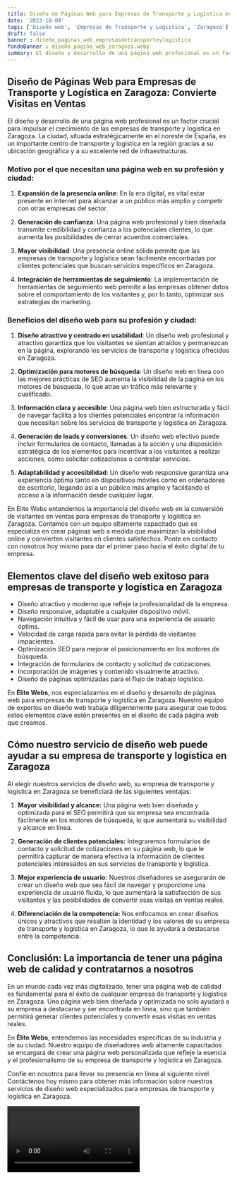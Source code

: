 ```yaml
---
title: Diseño de Páginas Web para Empresas de Transporte y Logística en Zaragoza
date: '2023-10-04'
tags: ['Diseño web', 'Empresas de Transporte y Logística', 'Zaragoza']
draft: false
banner : diseño_paginas_web_empresasdetransporteylogística
fondoBanner : diseño_pagina_web_zaragoza.webp
summary: El diseño y desarrollo de una página web profesional es un factor crucial para impulsar el crecimiento de las empresas de transporte y logística en Zaragoza. La ciudad, situada estratégicamente en el noreste de España, es un importante centro de transporte y logística en la región gracias a su ubicación geográfica y a su excelente red de infraestructuras.
---
```


## Diseño de Páginas Web para Empresas de Transporte y Logística en Zaragoza: Convierte Visitas en Ventas

El diseño y desarrollo de una página web profesional es un factor crucial para impulsar el crecimiento de las empresas de transporte y logística en Zaragoza. La ciudad, situada estratégicamente en el noreste de España, es un importante centro de transporte y logística en la región gracias a su ubicación geográfica y a su excelente red de infraestructuras.

### Motivo por el que necesitan una página web en su profesión y ciudad:

1. **Expansión de la presencia online**: En la era digital, es vital estar presente en internet para alcanzar a un público más amplio y competir con otras empresas del sector.

2. **Generación de confianza**: Una página web profesional y bien diseñada transmite credibilidad y confianza a los potenciales clientes, lo que aumenta las posibilidades de cerrar acuerdos comerciales.

3. **Mayor visibilidad**: Una presencia online sólida permite que las empresas de transporte y logística sean fácilmente encontradas por clientes potenciales que buscan servicios específicos en Zaragoza.

4. **Integración de herramientas de seguimiento**: La implementación de herramientas de seguimiento web permite a las empresas obtener datos sobre el comportamiento de los visitantes y, por lo tanto, optimizar sus estrategias de marketing.

### Beneficios del diseño web para su profesión y ciudad:

1. **Diseño atractivo y centrado en usabilidad**: Un diseño web profesional y atractivo garantiza que los visitantes se sientan atraídos y permanezcan en la página, explorando los servicios de transporte y logística ofrecidos en Zaragoza.

2. **Optimización para motores de búsqueda**: Un diseño web en línea con las mejores prácticas de SEO aumenta la visibilidad de la página en los motores de búsqueda, lo que atrae un tráfico más relevante y cualificado.

3. **Información clara y accesible**: Una página web bien estructurada y fácil de navegar facilita a los clientes potenciales encontrar la información que necesitan sobre los servicios de transporte y logística en Zaragoza.

4. **Generación de leads y conversiones**: Un diseño web efectivo puede incluir formularios de contacto, llamadas a la acción y una disposición estratégica de los elementos para incentivar a los visitantes a realizar acciones, como solicitar cotizaciones o contratar servicios.

5. **Adaptabilidad y accesibilidad**: Un diseño web responsive garantiza una experiencia óptima tanto en dispositivos móviles como en ordenadores de escritorio, llegando así a un público más amplio y facilitando el acceso a la información desde cualquier lugar.

En Élite Webs entendemos la importancia del diseño web en la conversión de visitantes en ventas para empresas de transporte y logística en Zaragoza. Contamos con un equipo altamente capacitado que se especializa en crear páginas web a medida que maximizan la visibilidad online y convierten visitantes en clientes satisfechos. Ponte en contacto con nosotros hoy mismo para dar el primer paso hacia el éxito digital de tu empresa.

<GifSeo />

<Cta />

## Elementos clave del diseño web exitoso para empresas de transporte y logística en Zaragoza

- Diseño atractivo y moderno que refleje la profesionalidad de la empresa.
- Diseño responsive, adaptable a cualquier dispositivo móvil.
- Navegación intuitiva y fácil de usar para una experiencia de usuario óptima.
- Velocidad de carga rápida para evitar la pérdida de visitantes impacientes.
- Optimización SEO para mejorar el posicionamiento en los motores de búsqueda.
- Integración de formularios de contacto y solicitud de cotizaciones.
- Incorporación de imágenes y contenido visualmente atractivo.
- Diseño de páginas optimizadas para el flujo de trabajo logístico.

En **Élite Webs**, nos especializamos en el diseño y desarrollo de páginas web para empresas de transporte y logística en Zaragoza. Nuestro equipo de expertos en diseño web trabaja diligentemente para asegurar que todos estos elementos clave estén presentes en el diseño de cada página web que creamos.

## Cómo nuestro servicio de diseño web puede ayudar a su empresa de transporte y logística en Zaragoza

Al elegir nuestros servicios de diseño web, su empresa de transporte y logística en Zaragoza se beneficiará de las siguientes ventajas:

1. **Mayor visibilidad y alcance:** Una página web bien diseñada y optimizada para el SEO permitirá que su empresa sea encontrada fácilmente en los motores de búsqueda, lo que aumentará su visibilidad y alcance en línea.
   
2. **Generación de clientes potenciales:** Integraremos formularios de contacto y solicitud de cotizaciones en su página web, lo que le permitirá capturar de manera efectiva la información de clientes potenciales interesados en sus servicios de transporte y logística.

3. **Mejor experiencia de usuario:** Nuestros diseñadores se asegurarán de crear un diseño web que sea fácil de navegar y proporcione una experiencia de usuario fluida, lo que aumentará la satisfacción de sus visitantes y las posibilidades de convertir esas visitas en ventas reales.

4. **Diferenciación de la competencia:** Nos enfocamos en crear diseños únicos y atractivos que resalten la identidad y los valores de su empresa de transporte y logística en Zaragoza, lo que le ayudará a destacarse entre la competencia.

## Conclusión: La importancia de tener una página web de calidad y contratarnos a nosotros

En un mundo cada vez más digitalizado, tener una página web de calidad es fundamental para el éxito de cualquier empresa de transporte y logística en Zaragoza. Una página web bien diseñada y optimizada no solo ayudará a su empresa a destacarse y ser encontrada en línea, sino que también permitirá generar clientes potenciales y convertir esas visitas en ventas reales.

En **Élite Webs**, entendemos las necesidades específicas de su industria y de su ciudad. Nuestro equipo de diseñadores web altamente capacitados se encargará de crear una página web personalizada que refleje la esencia y el profesionalismo de su empresa de transporte y logística en Zaragoza.

Confíe en nosotros para llevar su presencia en línea al siguiente nivel. Contáctenos hoy mismo para obtener más información sobre nuestros servicios de diseño web especializados para empresas de transporte y logística en Zaragoza.

<Video />

<CtaBot job='Empresas de Transporte y Logística' city='Zaragoza'/>

<Gmaps query='Zaragoza+españa+maps' />